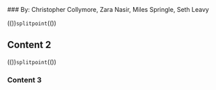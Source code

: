 <IntroTransition>
<Title>
# The SoundSoothe System: Surround Silence
</Title>

<Subtitle>
### By: Christopher Collymore, Zara Nasir, Miles Springle, Seth Leavy
</Subtitle>
</IntroTransition>


(())```splitpoint```(())
<SecondSlideTransition>
## Content 2
</SecondSlideTransition>

(())```splitpoint```(())

### Content 3


